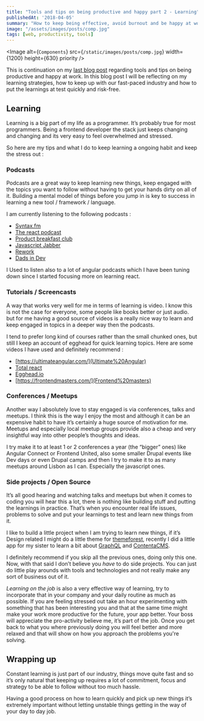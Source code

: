 ```yaml
---
title: "Tools and tips on being productive and happy part 2 - Learning"
publishedAt: '2018-04-05'
summary: "How to keep being effective, avoid burnout and be happy at work and outside."
image: "/assets/images/posts/comp.jpg"
tags: [web, productivity, tools]
---
```


<Image
  alt={`Components`}
  src={`/static/images/posts/comp.jpg`}
  width={1200}
  height={630}
  priority
/>

This is continuation on my [last blog post](http://joaogarin.com/posts/tools-and-tips-part1) regarding tools and tips on being productive and happy at work. In this blog post I will be reflecting on my learning strategies, how to keep up with our fast-paced industry and how to put the learnings at test quickly and risk-free.

## Learning

Learning is a big part of my life as a programmer. It’s probably true for most programmers. Being a frontend developer the stack just keeps changing and changing and its very easy to feel overwhelmed and stressed.

So here are my tips and what I do to keep learning a ongoing habit and keep the stress out :

### Podcasts

Podcasts are a great way to keep learning new things, keep engaged with the topics you want to follow without having to get your hands dirty on all of it. Building a mental model of things before you jump in is key to success in learning a new tool / framework / language.

I am currently listening to the following podcasts :

*   [Syntax.fm](https://syntax.fm/)
*   [The react podcast](https://changelog.com/reactpodcast)
*   [Product breakfast club](https://www.productbreakfastclub.com/)
*   [Javascript Jabber](https://devchat.tv/js-jabber)
*   [Rework](https://rework.fm/)
*   [Dads in Dev](http://www.dadsindev.com/)

I Used to listen also to a lot of angular podcasts which I have been tuning down since I started focusing more on learning react.

### Tutorials / Screencasts

A way that works very well for me in terms of learning is video. I know this is not the case for everyone, some people like books better or just audio. but for me having a good source of videos is a really nice way to learn and keep engaged in topics in a deeper way then the podcasts.

I tend to prefer long kind of courses rather than the small chunked ones, but still I keep an account of egghead for quick learning topics. Here are some videos I have used and definitely recommend :

*   [https://ultimateangular.com/](Ultimate%20Angular)
*   [Total react](https://courses.totalreact.com/)
*   [Egghead.io](https://egghead.io/)
*   [https://frontendmasters.com/](Frontend%20masters)

### Conferences / Meetups

Another way I absolutely love to stay engaged is via conferences, talks and meetups. I think this is the way I enjoy the most and although it can be an expensive habit to have it’s certainly a huge source of motivation for me. Meetups and especially local meetup groups provide also a cheap and very insightful way into other people’s thoughts and ideas.

I try make it to at least 1 or 2 conferences a year (the “bigger” ones) like Angular Connect or Frontend United, also some smaller Drupal events like Dev days or even Drupal camps and then I try to make it to as many meetups around Lisbon as I can. Especially the javascript ones.

### Side projects / Open Source

It’s all good hearing and watching talks and meetups but when it comes to coding you will hear this a lot, there is nothing like building stuff and putting the learnings in practice. That’s when you encounter real life issues, problems to solve and put your learnings to test and learn new things from it.

I like to build a little project when I am trying to learn new things, if it’s Design related I might do a little theme for [themeforest](https://themeforest.net/), recently I did a little app for my sister to learn a bit about [GraphQL](https://graphql.org/) and [ContentaCMS](http://www.contentacms.org/).

I definitely recommend if you skip all the previous ones, doing only this one. Now, with that said I don’t believe you *have* to do side projects. You can just do little play arounds with tools and technologies and not really make any sort of business out of it.

*Learning on the job* is also a very effective way of learning, try to incorporate that in your company and your daily routine as much as possible. If you are feeling stressed out take an hour experimenting with something that has been interesting you and that at the same time might make your work more productive for the future, your app better. Your boss will appreciate the pro-activity believe me, it’s part of the job. Once you get back to what you where previously doing you will feel better and more relaxed and that will show on how you approach the problems you're solving.

## Wrapping up

Constant learning is just part of our industry, things move quite fast and so it’s only natural that keeping up requires a lot of commitment, focus and strategy to be able to follow without too much hassle.

Having a good process on how to learn quickly and pick up new things it’s extremely important without letting unstable things getting in the way of your day to day job.
